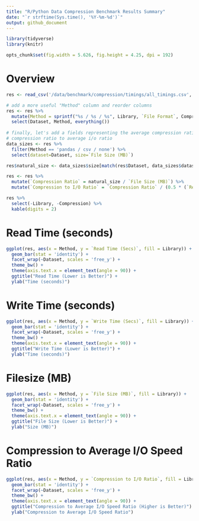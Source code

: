 ```yaml
---
title: "R/Python Data Compression Benchmark Results Summary"
date: "`r strftime(Sys.time(), '%Y-%m-%d')`"
output: github_document
---
```


```r
library(tidyverse)
library(knitr)

opts_chunk$set(fig.width = 5.626, fig.height = 4.25, dpi = 192)
```

# Overview

```r
res <- read_csv('/data/benchmark/compression/timings/all_timings.csv', col_types = cols())

# add a more useful "Method" column and reorder columns
res <- res %>%
  mutate(Method = sprintf("%s / %s / %s", Library, `File Format`, Compression)) %>%
  select(Dataset, Method, everything())
  
# finally, let's add a fields representing the average compression ratio, and the
# compression ratio to average i/o ratio
data_sizes <- res %>%
  filter(Method == 'pandas / csv / none') %>%
  select(dataset=Dataset, size=`File Size (MB)`)

res$natural_size <- data_sizes$size[match(res$Dataset, data_sizes$dataset)]

res <- res %>%
  mutate(`Compression Ratio` = natural_size / `File Size (MB)`) %>%
  mutate(`Compression to I/O Ratio` = `Compression Ratio` / (0.5 * (`Read Time (Secs)` + `Write Time (Secs)`)))

res %>%
  select(-Library, -Compression) %>%
  kable(digits = 2)
```

# Read Time (seconds)

```r
ggplot(res, aes(x = Method, y = `Read Time (Secs)`, fill = Library)) +
  geom_bar(stat = 'identity') + 
  facet_wrap(~Dataset, scales = 'free_y') +
  theme_bw() +
  theme(axis.text.x = element_text(angle = 90)) +
  ggtitle("Read Time (Lower is Better)") +
  ylab("Time (seconds)")
```

# Write Time (seconds)

```r
ggplot(res, aes(x = Method, y = `Write Time (Secs)`, fill = Library)) +
  geom_bar(stat = 'identity') + 
  facet_wrap(~Dataset, scales = 'free_y') +
  theme_bw() +
  theme(axis.text.x = element_text(angle = 90)) +
  ggtitle("Write Time (Lower is Better)") +
  ylab("Time (seconds)")
```

# Filesize (MB)

```r
ggplot(res, aes(x = Method, y = `File Size (MB)`, fill = Library)) +
  geom_bar(stat = 'identity') + 
  facet_wrap(~Dataset, scales = 'free_y') +
  theme_bw() +
  theme(axis.text.x = element_text(angle = 90)) +
  ggtitle("File Size (Lower is Better)") +
  ylab("Size (MB)")
```

# Compression to Average I/O Speed Ratio

```r
ggplot(res, aes(x = Method, y = `Compression to I/O Ratio`, fill = Library)) +
  geom_bar(stat = 'identity') + 
  facet_wrap(~Dataset, scales = 'free_y') +
  theme_bw() +
  theme(axis.text.x = element_text(angle = 90)) +
  ggtitle("Compression to Average I/O Speed Ratio (Higher is Better)") +
  ylab("Compression to Average I/O Speed Ratio")
```

